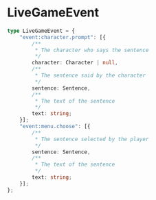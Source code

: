 # LiveGameEvent

```typescript
type LiveGameEvent = {
    "event:character.prompt": [{
        /**
         * The character who says the sentence
         */
        character: Character | null,
        /**
         * The sentence said by the character
         */
        sentence: Sentence,
        /**
         * The text of the sentence
         */
        text: string;
    }];
    "event:menu.choose": [{
        /**
         * The sentence selected by the player
         */
        sentence: Sentence,
        /**
         * The text of the sentence
         */
        text: string;
    }];
};
```
